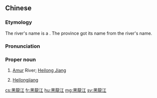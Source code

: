 {{also|黑龙江}}
==Chinese==
{{zh-forms|s=黑龙江}}
{{wikipedia|lang=zh}}

===Etymology===
The river's name is a {{calque|zh|mnc|ᠰᠠᡥᠠᠯᡳᠶᠠᠨ ᡠᠯᠠ||black water|nocap=1|tr=Sahaliyan Ula}}. The province got its name from the river's name.

===Pronunciation===
{{zh-pron
|m=Hēilóngjiāng
|c=hak1 lung4 gong1,haak1 lung4 gong1
|h=pfs=Het-liùng-kông
|md=Háik-lṳ̀ng-gĕ̤ng
|mn=qz:Hiak-liông-kang/xm,zz,tw:Hek-liông-kang
|w=4heq lon kaan
|cat=pn
}}

===Proper noun===
{{zh-proper noun}}

# [[Amur]] River; [[Heilong Jiang]] {{gloss|the river forming the border between the Russian Far East and Northeastern China}}
# {{zh-div|省}} [[Heilongjiang]] {{gloss|a province of China}}

{{zh-cat|Rivers|Provinces of China}}

[[cs:黑龍江]]
[[fr:黑龍江]]
[[hu:黑龍江]]
[[mg:黑龍江]]
[[sv:黑龍江]]